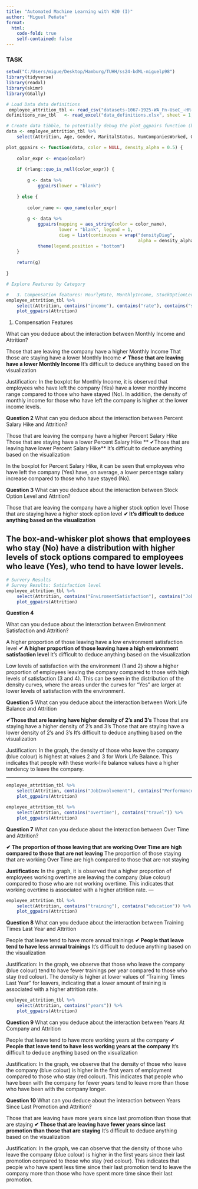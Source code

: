 ```yaml
---
title: "Automated Machine Learning with H20 (I)"
author: "Miguel Peñate"
format:
  html:
    code-fold: true
    self-contained: false
---
```


### TASK
```r
setwd("C:/Users/migue/Desktop/Hamburg/TUHH/ss24-bdML-miguelp98")
library(tidyverse)
library(readxl)
library(skimr)
library(GGally)

# Load Data data definitions
 employee_attrition_tbl <- read_csv("datasets-1067-1925-WA_Fn-UseC_-HR-Employee-Attrition.csv")
definitions_raw_tbl   <- read_excel("data_definitions.xlsx", sheet = 1, col_names = FALSE)

# Create data tibble, to potentially debug the plot_ggpairs function (because it has a data argument)
data <- employee_attrition_tbl %>%
    select(Attrition, Age, Gender, MaritalStatus, NumCompaniesWorked, Over18, DistanceFromHome)

plot_ggpairs <- function(data, color = NULL, density_alpha = 0.5) {
    
    color_expr <- enquo(color)
    
    if (rlang::quo_is_null(color_expr)) {
        
        g <- data %>%
            ggpairs(lower = "blank") 
        
    } else {
        
        color_name <- quo_name(color_expr)
        
        g <- data %>%
            ggpairs(mapping = aes_string(color = color_name), 
                    lower = "blank", legend = 1,
                    diag = list(continuous = wrap("densityDiag", 
                                                  alpha = density_alpha))) +
            theme(legend.position = "bottom")
    }
    
    return(g)
    
}

# Explore Features by Category

#   3. Compensation features: HourlyRate, MonthlyIncome, StockOptionLevel 
employee_attrition_tbl %>%
    select(Attrition, contains("income"), contains("rate"), contains("salary"), contains("stock")) %>%
    plot_ggpairs(Attrition)

```

1. Compensation Features

What can you deduce about the interaction between Monthly Income and Attrition?

Those that are leaving the company have a higher Monthly Income
That those are staying have a lower Monthly Income
**✔ Those that are leaving have a lower Monthly Income**
It's difficult to deduce anything based on the visualization

Justification:
In the boxplot for Monthly Income, it is observed that employees who have left the company (Yes) have a lower monthly income range compared to those who have stayed (No).
In addition, the density of monthly income for those who have left the company is higher at the lower income levels.

**Question 2**
What can you deduce about the interaction between Percent Salary Hike and Attrition?

Those that are leaving the company have a higher Percent Salary Hike
Those that are staying have a lower Percent Salary Hike
** ✔Those that are leaving have lower Percent Salary Hike**
It's difficult to deduce anything based on the visualization

In the boxplot for Percent Salary Hike, it can be seen that employees who have left the company (Yes) have, on average, a lower percentage salary increase compared to those who have stayed (No).

**Question 3**
What can you deduce about the interaction between Stock Option Level and Attrition?

Those that are leaving the company have a higher stock option level
Those that are staying have a higher stock option level
**✔ It's difficult to deduce anything based on the visualization**

The box-and-whisker plot shows that employees who stay (No) have a distribution with higher levels of stock options compared to employees who leave (Yes), who tend to have lower levels.
---


```r

# Survery Results
# Survey Results: Satisfaction level
employee_attrition_tbl %>%
    select(Attrition, contains("EnviromentSatisfaction"), contains("JobSatisfaction"), contains("RelationshipSatisfaction"), contains("WorkLifeBalance")) %>%
    plot_ggpairs(Attrition)
```

**Question 4**

What can you deduce about the interaction between Environment Satisfaction and Attrition?

A higher proportion of those leaving have a low environment satisfaction level
**✔ A higher proportion of those leaving have a high environment satisfaction level**
It's difficult to deduce anything based on the visualization

Low levels of satisfaction with the environment (1 and 2) show a higher proportion of employees leaving the company compared to those with high levels of satisfaction (3 and 4). This can be seen in the distribution of the density curves, where the areas under the curves for "Yes" are larger at lower levels of satisfaction with the environment.

**Question 5**
What can you deduce about the interaction between Work Life Balance and Attrition

**✔Those that are leaving have higher density of 2's and 3's**
Those that are staying have a higher density of 2's and 3's
Those that are staying have a lower density of 2's and 3's
It's difficult to deduce anything based on the visualization

Justification:
In the graph, the density of those who leave the company (blue colour) is highest at values 2 and 3 for Work Life Balance. This indicates that people with these work-life balance values have a higher tendency to leave the company.

---

```r

employee_attrition_tbl %>%
    select(Attrition, contains("JobInvolvement"), contains("PerformanceRating")) %>%
    plot_ggpairs(Attrition)

```

```r

employee_attrition_tbl %>%
    select(Attrition, contains("overtime"), contains("travel")) %>%
    plot_ggpairs(Attrition)

```
**Question 7**
What can you deduce about the interaction between Over Time and Attrition?

**✔ The proportion of those leaving that are working Over Time are high compared to those that are not leaving**
The proportion of those staying that are working Over Time are high compared to those that are not staying

**Justification:**
In the graph, it is observed that a higher proportion of employees working overtime are leaving the company (blue colour) compared to those who are not working overtime. This indicates that working overtime is associated with a higher attrition rate.
---
```r

employee_attrition_tbl %>%
    select(Attrition, contains("training"), contains("education")) %>%
    plot_ggpairs(Attrition)

```
**Question 8**
What can you deduce about the interaction between Training Times Last Year and Attrition

People that leave tend to have more annual trainings
**✔ People that leave tend to have less annual trainings**
It's difficult to deduce anything based on the visualization

Justification:
In the graph, we observe that those who leave the company (blue colour) tend to have fewer trainings per year compared to those who stay (red colour). The density is higher at lower values of "Training Times Last Year" for leavers, indicating that a lower amount of training is associated with a higher attrition rate.

```r

employee_attrition_tbl %>%
    select(Attrition, contains("years")) %>%
    plot_ggpairs(Attrition)

```
**Question 9**
What can you deduce about the interaction between Years At Company and Attrition

People that leave tend to have more working years at the company
**✔ People that leave tend to have less working years at the company**
It's difficult to deduce anything based on the visualization

Justification:
In the graph, we observe that the density of those who leave the company (blue colour) is higher in the first years of employment compared to those who stay (red colour). This indicates that people who have been with the company for fewer years tend to leave more than those who have been with the company longer.

**Question 10**
What can you deduce about the interaction between Years Since Last Promotion and Attrition?

Those that are leaving have more years since last promotion than those that are staying
**✔ Those that are leaving have fewer years since last promotion than those that are staying**
It's difficult to deduce anything based on the visualization

Justification:
In the graph, we can observe that the density of those who leave the company (blue colour) is higher in the first years since their last promotion compared to those who stay (red colour). This indicates that people who have spent less time since their last promotion tend to leave the company more than those who have spent more time since their last promotion.
